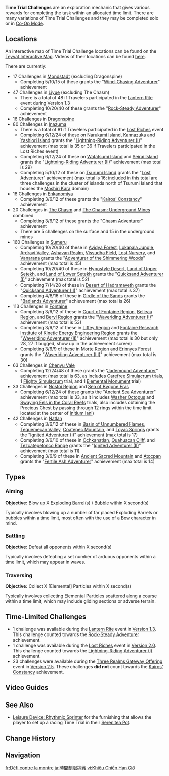{{About|generic open-world mechanisms|Liyue gliding challenges|Dandy}}
{{Terminology Infobox
|image        = <gallery>
Time Trial Challenge.png|Aiming
Opponent Time Trial Challenge.png|Battling
Gliding Time Trial Challenge.png|Traversing
</gallery>
|type         = Exploration
|world        = Teyvat
}}
'''Time Trial Challenges''' are an exploration mechanic that gives various rewards for completing the task within an allocated time limit. There are many variations of Time Trial Challenges and they may be completed solo or in [[Co-Op Mode]].

==Locations==
An interactive map of Time Trial Challenge locations can be found on the [https://webstatic-sea.mihoyo.com/app/ys-map-sea/index.html#/map/2?shown_types=64 Teyvat Interactive Map]. Videos of their locations can be found [[Time Trial Challenge#Gallery|here]].

There are currently:

* 17 Challenges in [[Mondstadt]] (excluding Dragonspine)
** Completing 5/10/15 of these grants the "[[Wind-Chasing Adventurer]]" achievement
* 47 Challenges in [[Liyue]] (excluding The Chasm)
** There is a total of 48 if Travelers participated in the [[Lantern Rite]] event during Version 1.3
** Completing 10/20/40 of these grants the "[[Rock-Steady Adventurer]]" achievement
* 16 Challenges in [[Dragonspine]]
* 80 Challenges in [[Inazuma]]
** There is a total of 81 if Travelers participated in the [[Lost Riches/2021-08-06|Lost Riches]] event
** Completing 6/12/24 of these on [[Narukami Island]], [[Kannazuka]] and [[Yashiori Island]] grants the "[[Lightning-Riding Adventurer (I)]]" achievement (max total is 35 or 36 if Travelers participated in the Lost Riches event)
** Completing 6/12/24 of these on [[Watatsumi Island]] and [[Seirai Island]] grants the "[[Lightning-Riding Adventurer (II)]]" achievement (max total is 29)
** Completing 5/10/12 of these on [[Tsurumi Island]] grants the "[[Lost Adventurer]]" achievement (max total is 16; included in this total are three challenges in the cluster of islands north of Tsurumi Island that houses the [[Moshiri Kara]] domain)
* 18 Challenges in [[Enkanomiya]]
** Completing 3/6/12 of these grants the "[[Kairos' Constancy]]" achievement
* 20 Challenges in [[The Chasm (Area)|The Chasm]] and [[The Chasm: Underground Mines]] combined
** Completing 3/6/12 of these grants the "[[Chasm Adventurer]]" achievement
** There are 5 challenges on the surface and 15 in the underground mines
* 160 Challenges in [[Sumeru]]
** Completing 10/20/40 of these in [[Avidya Forest]], [[Lokapala Jungle]], [[Ardravi Valley]], [[Ashavan Realm]], [[Vissudha Field]], [[Lost Nursery]], and [[Vanarana (Area)|Vanarana]] grants the "[[Adventurer of the Shimmering Woods]]" achievement (max total is 45)
** Completing 10/20/40 of these in [[Hypostyle Desert]], [[Land of Upper Setekh]], and [[Land of Lower Setekh]] grants the "[[Quicksand Adventurer (I)]]" achievement (max total is 52)
**Completing 7/14/28 of these in [[Desert of Hadramaveth]] grants the "[[Quicksand Adventurer (II)]]"  achievement (max total is 37)
**Completing 4/8/16 of these in [[Girdle of the Sands]] grants the "[[Badlands Adventurer]]" achievement (max total is 26)
* 113 Challenges in [[Fontaine]]
** Completing 3/6/12 of these in [[Court of Fontaine Region]], [[Belleau Region]], and [[Beryl Region]] grants the "[[Waveriding Adventurer (I)]]" achievement (max total is 53)
** Completing 3/6/12 of these in [[Liffey Region]] and [[Fontaine Research Institute of Kinetic Energy Engineering Region]] grants the "[[Waveriding Adventurer (II)]]" achievement (max total is 30 but only 28, 27 if bugged, show up in the achievement screen)
** Completing 3/6/9 of these in [[Morte Region]] and [[Erinnyes Forest]] grants the "[[Waveriding Adventurer (III)]]" achievement (max total is 30)
* 63 Challenges in [[Chenyu Vale]]
** Completing 12/24/48 of these grants the "[[Jademound Adventurer]]" achievement (max total is 63, as includes [[Carefree Simulacrum]] trials, 1 [[Flighty Simulacrum]] trial, and 1 [[Elemental Monument]] trial)
*33 Challenges in [[Nostoi Region]] and [[Sea of Bygone Eras]]
**Completing 6/12/24 of these grants the "[[Ancient Sea Adventurer]]" achievement (max total is 33, as it includes [[Washer Octopus]] and [[Swaying Eels in the Coral Reefs]] trials, also includes obtaining the Precious Chest by passing through 12 rings within the time limit located at the center of [[Initium Iani]])
*42 Challenges in [[Natlan]]
**Completing 3/6/12 of these in [[Basin of Unnumbered Flames]], [[Tequemecan Valley]], [[Coatepec Mountain]], and [[Toyac Springs]] grants the "[[Ignited Adventurer (I)]]" achievement (max total is 17)
**Completing 3/6/10 of these in [[Ochkanatlan]], [[Quahuacan Cliff]], and [[Tezcatepetonco Range]] grants the "[[Ignited Adventurer (II)]]" achievement (max total is 11)
**Completing 3/6/9 of these in [[Ancient Sacred Mountain]] and [[Atocpan]] grants the "[[Fertile Ash Adventurer]]" achievement (max total is 14)

==Types==
=== Aiming===
'''Objective:''' Blow up X [[Exploding Barrel]](s) / [[Bubble]] within X second(s)

Typically involves blowing up a number of far placed Exploding Barrels or bubbles within a time limit, most often with the use of a [[Bow]] character in mind.

===Battling===
'''Objective:''' Defeat all opponents within X second(s)

Typically involves defeating a set number of arduous opponents within a time limit, which may appear in waves.

=== Traversing===
{{See Also|Pressure Plate|Waypoint}}
'''Objective:''' Collect X [Elemental] Particles within X second(s)

Typically involves collecting Elemental Particles scattered along a course within a time limit, which may include gliding sections or adverse terrain.
<!--
==Gallery==-->
==Time-Limited Challenges==
* 1 challenge was available during the [[Lantern Rite]] event in [[Version 1.3]]. This challenge counted towards the [[Rock-Steady Adventurer]] achievement.
*1 challenge was available during the [[Lost Riches/2021-08-06|Lost Riches]] event in [[Version 2.0]]. This challenge counted towards the [[Lightning-Riding Adventurer (I)]] achievement.
*23 challenges were available during the [[Three Realms Gateway Offering]] event in [[Version 2.5]]. These challenges '''did not''' count towards the [[Kairos' Constancy]] achievement.

==Video Guides==
{{EVT
|video1   = https://youtu.be/uCNws3k3cpk
|caption1 = All 17 Mondstadt Time-Trial
|video2   = https://youtu.be/pJ7KjI2gpO0
|caption2 = All 16 Dragonspine Time-Trial
|video3   = https://youtu.be/dUwMWenruDE
|caption3 = All 46 Liyue Time-Trial
}}

==See Also==
*[[Leisure Device: Rhythmic Sprinter]] for the furnishing that allows the player to set up a racing Time Trial in their [[Serenitea Pot]].

==Change History==
{{Change History|1.0}}

==Navigation==
{{Exploration Navbox}}

[[fr:Défi contre la montre]]
[[ja:時間制限挑戦]]
[[vi:Khiêu Chiến Hạn Giờ]]